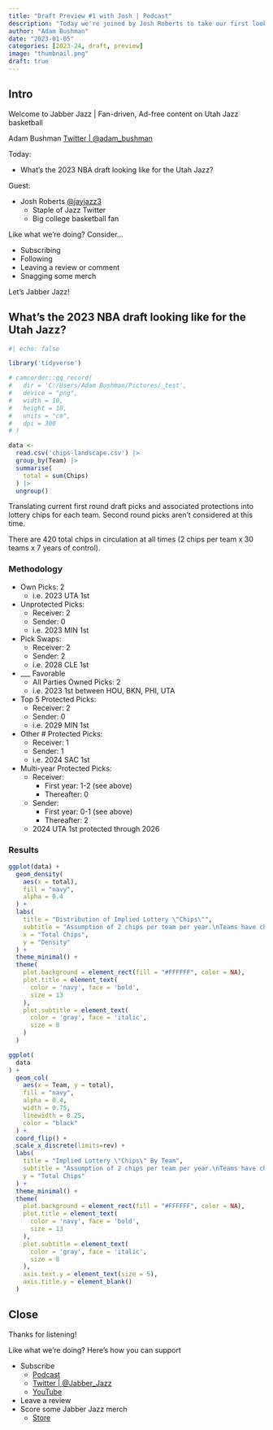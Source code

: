 ```yaml
---
title: "Draft Preview #1 with Josh | Podcast"
description: "Today we're joined by Josh Roberts to take our first look ahead to the 2023 NBA Draft. We review his big board and tackle some of the interesting wrinkles thus far."
author: "Adam Bushman"
date: "2023-01-05"
categories: [2023-24, draft, preview]
image: "thumbnail.png"
draft: true
---
```


## Intro

Welcome to Jabber Jazz | Fan-driven, Ad-free content on Utah Jazz basketball

Adam Bushman [Twitter | @adam_bushman](https://www.twitter.com/adam_bushman)

Today:

*   What's the 2023 NBA draft looking like for the Utah Jazz?

Guest:

*   Josh Roberts [@jayjazz3](https://twitter.com/jayjazz3)
    -   Staple of Jazz Twitter
    -   Big college basketball fan

Like what we're doing? Consider...

*   Subscribing
*   Following
*   Leaving a review or comment
*   Snagging some merch

Let's Jabber Jazz!


## What's the 2023 NBA draft looking like for the Utah Jazz?

```r
#| echo: false

library('tidyverse')

# camcorder::gg_record(
#   dir = 'C:/Users/Adam Bushman/Pictures/_test', 
#   device = "png", 
#   width = 10, 
#   height = 10, 
#   units = "cm", 
#   dpi = 300
# )

data <-
  read.csv('chips-landscape.csv') |>
  group_by(Team) |>
  summarise(
    total = sum(Chips)
  ) |>
  ungroup()

```

Translating current first round draft picks and associated protections into lottery chips for each team. Second round picks aren't considered at this time.

There are 420 total chips in circulation at all times (2 chips per team x 30 teams x 7 years of control).

### Methodology

*   Own Picks: 2
    -   i.e. 2023 UTA 1st
*   Unprotected Picks:
    -   Receiver: 2
    -   Sender: 0
    -   i.e. 2023 MIN 1st
*   Pick Swaps:
    -   Receiver: 2
    -   Sender: 2
    -   i.e. 2028 CLE 1st
*   ___ Favorable
    -   All Parties Owned Picks: 2
    -   i.e. 2023 1st between HOU, BKN, PHI, UTA
*   Top 5 Protected Picks:
    -   Receiver: 2
    -   Sender: 0
    -   i.e. 2029 MIN 1st
*   Other # Protected Picks:
    -   Receiver: 1
    -   Sender: 1
    -   i.e. 2024 SAC 1st
*   Multi-year Protected Picks:
    -   Receiver:
        *   First year: 1-2 (see above)
        *   Thereafter: 0
    -   Sender:
        *   First year: 0-1 (see above)
        *   Thereafter: 2
    -   2024 UTA 1st protected through 2026
    

### Results

```r

ggplot(data) +
  geom_density(
    aes(x = total), 
    fill = "navy", 
    alpha = 0.4
  ) +
  labs(
    title = "Distribution of Implied Lottery \"Chips\"", 
    subtitle = "Assumption of 2 chips per team per year.\nTeams have chip control 7 seasons out.", 
    x = "Total Chips", 
    y = "Density"
  ) +
  theme_minimal() +
  theme(
    plot.background = element_rect(fill = "#FFFFFF", color = NA), 
    plot.title = element_text(
      color = 'navy', face = 'bold', 
      size = 13
    ), 
    plot.subtitle = element_text(
      color = 'gray', face = 'italic', 
      size = 8
    )
  )

```


```r

ggplot(
  data
) +
  geom_col(
    aes(x = Team, y = total), 
    fill = "navy", 
    alpha = 0.4, 
    width = 0.75, 
    linewidth = 0.25, 
    color = "black"
  ) +
  coord_flip() +
  scale_x_discrete(limits=rev) +
  labs(
    title = "Implied Lottery \"Chips\" By Team", 
    subtitle = "Assumption of 2 chips per team per year.\nTeams have chip control 7 seasons out.", 
    y = "Total Chips"
  ) +
  theme_minimal() +
  theme(
    plot.background = element_rect(fill = "#FFFFFF", color = NA), 
    plot.title = element_text(
      color = 'navy', face = 'bold', 
      size = 13
    ), 
    plot.subtitle = element_text(
      color = 'gray', face = 'italic', 
      size = 8
    ), 
    axis.text.y = element_text(size = 5), 
    axis.title.y = element_blank()
  )

```



## Close

Thanks for listening!

Like what we're doing? Here's how you can support

*   Subscribe
    -   [Podcast](https://linktr.ee/jabberjazz)
    -   [Twitter | @Jabber_Jazz](https://twitter.com/Jabber_Jazz)
    -   [YouTube](https://www.youtube.com/jabberjazz)
*   Leave a review
*   Score some Jabber Jazz merch
    -   [Store](https://jabber-jazz.myspreadshop.com/)
